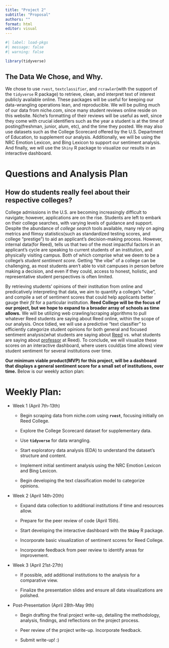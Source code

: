 ```yaml
---
title: "Project 2"
subtitle: "Proposal"
authors: ""
format: html
editor: visual
---
```


```r
#| label: load-pkgs
#| message: false
#| warning: false

library(tidyverse)
```

## The Data We Chose, and Why.

We chose to use `rvest`, `textclassifier`, and `rcrawler`(with the support of the `tidyverse` R package) to retrieve, clean, and interpret text of interest publicly available online. These packages will be useful for keeping our data-wrangling operations lean, and reproducible. We will be pulling much of our data from niche.com, since many student reviews online reside on this website. Niche's formatting of their reviews will be useful as well, since they come with crucial identifiers such as the year a student is at the time of posting(freshman, junior, alum, etc), and the time they posted. We may also use datasets such as the College Scorecard offered by the U.S. Department of Education, to supplement our analysis. Additionally, we will be using the NRC Emotion Lexicon, and Bing Lexicon to support our sentiment analysis. And finally, we will use the `Shiny` R package to visualize our results in an interactive dashboard.

# Questions and Analysis Plan

## How do students really feel about their respective colleges?

College admissions in the U.S. are becoming increasingly difficult to navigate; however, applications are on the rise. Students are left to embark on their college searches, with varying levels of guidance and support. Despite the abundance of *college search* tools available, many rely on aging metrics and flimsy statistics(such as standardized testing scores, and college "prestige") to aid an applicant's decision-making process. However, internal data(for Reed), tells us that two of the most impactful factors in an applicant's cycle are speaking to current students of an institution, and physically visiting campus. Both of which comprise what we deem to be a college's *student sentiment score*. Getting "the vibe" of a college can be challenging, as most students aren't able to visit campuses in person before making a decision, and even if they could, access to honest, holistic, and representative student perspectives is often limited.

By retrieving students' opinions of their institution from online and predicatively interpreting that data, we aim to quantify a college's "vibe", and compile a set of sentiment scores that could help applicants better gauge their *fit* for a particular institution. **Reed College will be the focus of our project, but we hope to expand to a broader array of schools as time allows.** We will be utilizing web crawling/scraping algorithms to pull whatever Reed students are saying about Reed online, within the scope of our analysis. Once tidied, we will use a predictive "text classifier" to efficiently categorize student opinions for both general and focused sentiment analysis(what students are saying about [Reed]{.underline} vs. what students are saying about [professor]{.underline} at Reed). To conclude, we will visualize these scores on an interactive dashboard, where users could(as time allows) view student sentiment for several institutions over time.

**Our minimum viable product(MVP) for this project, will be a dashboard that displays a general sentiment score for a small set of institutions, over time.** Below is our weekly action plan:

# Weekly Plan:

-   Week 1 (April 7th-13th)
    -   Begin scraping data from niche.com using **`rvest`**, focusing initially on Reed College.

    -   Explore the College Scorecard dataset for supplementary data.

    -   Use **`tidyverse`** for data wrangling.

    -   Start exploratory data analysis (EDA) to understand the dataset's structure and content.

    -   Implement initial sentiment analysis using the NRC Emotion Lexicon and Bing Lexicon.

    -   Begin developing the text classification model to categorize opinions.
-   Week 2 (April 14th-20th)
    -   Expand data collection to additional institutions if time and resources allow.

    -   Prepare for the peer review of code (April 15th).

    -   Start developing the interactive dashboard with the **`Shiny`** R package.

    -   Incorporate basic visualization of sentiment scores for Reed College.

    -   Incorporate feedback from peer review to identify areas for improvement.
-   Week 3 (April 21st-27th)
    -   If possible, add additional institutions to the analysis for a comparative view.

    -   Finalize the presentation slides and ensure all data visualizations are polished.
-   Post-Presentation (April 28th-May 9th)
    -   Begin drafting the final project write-up, detailing the methodology, analysis, findings, and reflections on the project process.

    -   Peer review of the project write-up. Incorporate feedback.

    -   Submit write-up! :)
